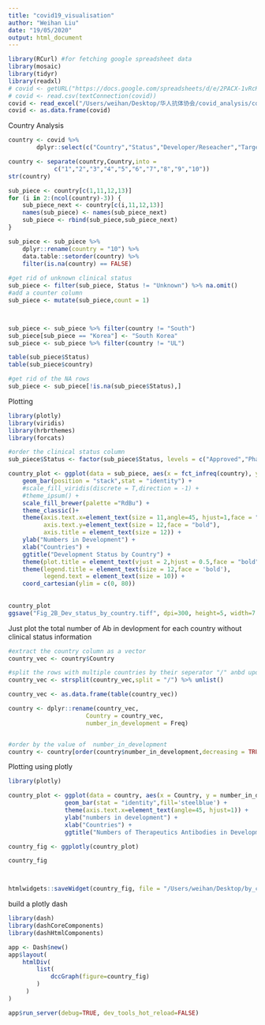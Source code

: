 ```yaml
---
title: "covid19_visualisation"
author: "Weihan Liu"
date: "19/05/2020"
output: html_document
---
```


```r
library(RCurl) #for fetching google spreadsheet data
library(mosaic)
library(tidyr)
library(readxl)
# covid <- getURL("https://docs.google.com/spreadsheets/d/e/2PACX-1vRcKtlvdTC90b8Qs0SMoqFmfXPiEjAwzA_gZ_nsqZEvjA0htzCr1HeAMKdfeeMH7nFyz1p-F4_Lmj1W/pub?output=csv")
# covid <- read.csv(textConnection(covid))
covid <- read_excel("/Users/weihan/Desktop/华人抗体协会/covid_analysis/covid19_therapeutic_antibody/Data/Covid19_Ab_Track_2020_07_20.xlsx")
covid <- as.data.frame(covid)
```


Country Analysis
```r
country <- covid %>%
        dplyr::select(c("Country","Status","Developer/Reseacher","Target"))

country <- separate(country,Country,into =
             c("1","2","3","4","5","6","7","8","9","10"))
str(country)
```

```r
sub_piece <- country[c(1,11,12,13)]
for (i in 2:(ncol(country)-3)) {
    sub_piece_next <- country[c(i,11,12,13)]
    names(sub_piece) <- names(sub_piece_next) 
    sub_piece <- rbind(sub_piece,sub_piece_next)
}

sub_piece <- sub_piece %>% 
    dplyr::rename(country = "10") %>%
    data.table::setorder(country) %>%
    filter(is.na(country) == FALSE)
    
#get rid of unknown clinical status
sub_piece <- filter(sub_piece, Status != "Unknown") %>% na.omit()
#add a counter column
sub_piece <- mutate(sub_piece,count = 1)



sub_piece <- sub_piece %>% filter(country != "South") 
sub_piece[sub_piece == "Korea"] <- "South Korea"
sub_piece <- sub_piece %>% filter(country != "UL") 

table(sub_piece$Status)
table(sub_piece$country)

#get rid of the NA rows
sub_piece <- sub_piece[!is.na(sub_piece$Status),]
```
Plotting
```r
library(plotly)
library(viridis)
library(hrbrthemes)
library(forcats)

#order the clinical status column
sub_piece$Status <- factor(sub_piece$Status, levels = c("Approved","Phase 1/2/3","Phase 3","Phase 2/3","Phase 2","Phase 1/2","Phase 1","Clinical pending","Preclinical","Discovery"))

country_plot <- ggplot(data = sub_piece, aes(x = fct_infreq(country), y = count, fill = Status)) + 
    geom_bar(position = "stack",stat = "identity") +
    #scale_fill_viridis(discrete = T,direction = -1) +
    #theme_ipsum() +
    scale_fill_brewer(palette ="RdBu") +
    theme_classic()+
    theme(axis.text.x=element_text(size = 11,angle=45, hjust=1,face = "bold"),
          axis.text.y=element_text(size = 12,face = "bold"),
          axis.title = element_text(size = 12)) + 
    ylab("Numbers in Development") +
    xlab("Countries") +
    ggtitle("Development Status by Country") +
    theme(plot.title = element_text(vjust = 2,hjust = 0.5,face = "bold",size = 15))+
    theme(legend.title = element_text(size = 12,face = 'bold'),
          legend.text = element_text(size = 10)) +
    coord_cartesian(ylim = c(0, 80))
    
  
country_plot
ggsave("Fig_2B_Dev_status_by_country.tiff", dpi=300, height=5, width=7.5, units="in")
```






Just plot the total number of Ab in devlopment for each country without clinical status information
```r
#extract the country column as a vector
country_vec <- country$Country

#split the rows with multiple countries by their seperator "/" anbd update the country vector
country_vec <- strsplit(country_vec,split = "/") %>% unlist() 

country_vec <- as.data.frame(table(country_vec)) 

country <- dplyr::rename(country_vec,
                      Country = country_vec,
                      number_in_development = Freq)


#order by the value of  number_in_development
country <- country[order(country$number_in_development,decreasing = TRUE),]

```

Plotting using plotly
```r
library(plotly)

country_plot <- ggplot(data = country, aes(x = Country, y = number_in_development)) +                    
                geom_bar(stat = "identity",fill='steelblue') +
                theme(axis.text.x=element_text(angle=45, hjust=1)) + 
                ylab("numbers in development") +
                xlab("Countries") +
                ggtitle("Numbers of Therapeutics Antibodies in Development by country")

country_fig <- ggplotly(country_plot)

country_fig



htmlwidgets::saveWidget(country_fig, file = "/Users/weihan/Desktop/by_country.html")        
```

build a plotly dash
```r
library(dash)
library(dashCoreComponents)
library(dashHtmlComponents)

app <- Dash$new()
app$layout(
    htmlDiv(
        list(
            dccGraph(figure=country_fig) 
        )
     )
)

app$run_server(debug=TRUE, dev_tools_hot_reload=FALSE)
```

